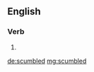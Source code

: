 ==English==

===Verb===
{{head|en|verb form}}

# {{en-past of|scumble}}

[[de:scumbled]]
[[mg:scumbled]]
